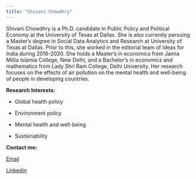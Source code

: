 ---
title: "Shivani Chowdhry"
---

Shivani Chowdhry is a Ph.D. candidate in Public Policy and Political Economy at the University of Texas at Dallas. She is also currently persuing a Master's degree in Social Data Analytics and Research at University of Texas at Dallas. Prior to this, she worked in the editorial team of Ideas for India during 2016-2020. She holds a Master's in economics from Jamia Millia Islamia College, New Delhi, and a Bachelor's in economics and mathematics from Lady Shri Ram College, Delhi University. Her research focuses on the effects of air pollution on the mental health and well-being of people in developing countries.

**Research Interests:**

-   Global health policy

-   Environment policy

-   Mental health and well-being

-   Sustainability

**Contact me:**

[Email](shivani.chowdhry@utdallas.edu)

[Linkedin](www.linkedin.com/in/shivanichowdhry)
